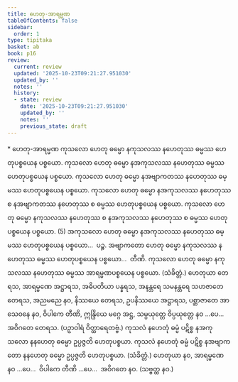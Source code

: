 ```yaml
---
title: ဟေတု-အာရမ္မဏ
tableOfContents: false
sidebar:
  order: 1
type: tipitaka
basket: ab
book: p16
review:
  current: review
  updated: '2025-10-23T09:21:27.951030'
  updated_by: ''
  notes: ''
  history:
  - state: review
    date: '2025-10-23T09:21:27.951030'
    updated_by: ''
    notes: ''
    previous_state: draft
---
```



<ReviewStatus review={frontmatter.review} showDetails={true} />

<HypothesisAnnotation frontmatter={frontmatter} />

<DynamicBreadcrumb />

<Paragraph type="center" book="p16">
* ဟေတု-အာရမ္မဏ
</Paragraph>

<Division number="3" book="p16" e="ch" v="40" p="246">

<Paragraph number="9" book="p16">
ကုသလော ဟေတု ဓမ္မော နကုသလဿ နဟေတုဿ ဓမ္မဿ ဟေတုပစ္စယေန ပစ္စယော. ကုသလော ဟေတု ဓမ္မော နအကုသလဿ နဟေတုဿ ဓမ္မဿ ဟေတုပစ္စယေန ပစ္စယော. ကုသလော ဟေတု ဓမ္မော နအဗျာကတဿ နဟေတုဿ ဓမ္မဿ ဟေတုပစ္စယေန ပစ္စယော. ကုသလော ဟေတု ဓမ္မော နအကုသလဿ နဟေတုဿ စ နအဗျာကတဿ နဟေတုဿ စ ဓမ္မဿ ဟေတုပစ္စယေန ပစ္စယော. ကုသလော ဟေတု ဓမ္မော နကုသလဿ နဟေတုဿ စ နအကုသလဿ နဟေတုဿ စ ဓမ္မဿ ဟေတုပစ္စယေန ပစ္စယော. (5)
</Paragraph>

<Paragraph number="10" book="p16">
အကုသလော ဟေတု ဓမ္မော နအကုသလဿ နဟေတုဿ ဓမ္မဿ ဟေတုပစ္စယေန ပစ္စယော…  ပဉ္စ.
</Paragraph>

<Paragraph number="11" book="p16">
အဗျာကတော ဟေတု ဓမ္မော နကုသလဿ နဟေတုဿ ဓမ္မဿ ဟေတုပစ္စယေန ပစ္စယော…  တီဏိ.
</Paragraph>

<Paragraph number="12" book="p16">
ကုသလော ဟေတု ဓမ္မော နကုသလဿ နဟေတုဿ ဓမ္မဿ အာရမ္မဏပစ္စယေန ပစ္စယော. (သံခိတ္တံ.)
</Paragraph>

</Division>
<Division number="4" book="p16" e="ch" v="40" p="246">

<Paragraph number="13" book="p16">
ဟေတုယာ တေရသ, အာရမ္မဏေ အဋ္ဌာရသ, အဓိပတိယာ ပန္နရသ, အနန္တရေ သမနန္တရေ သဟဇာတေ တေရသ, အညမညေ နဝ, နိဿယေ တေရသ, ဥပနိဿယေ အဋ္ဌာရသ, ပစ္ဆာဇာတေ အာသေဝနေ နဝ, ဝိပါကေ တီဏိ, ဣန္ဒြိယေ မဂ္ဂေ အဋ္ဌ, သမ္ပယုတ္တေ ဝိပ္ပယုတ္တေ နဝ …ပေ…  အဝိဂတေ တေရသ. (ပဉှာဝါရံ ဝိတ္ထာရေတဗ္ဗံ.)
</Paragraph>

</Division>
<Division number="5" book="p16" e="ch" v="40" p="247">

<Paragraph number="14" book="p16">
ကုသလံ နဟေတုံ ဓမ္မံ ပဋိစ္စ နအကုသလော နနဟေတု ဓမ္မော ဥပ္ပဇ္ဇတိ ဟေတုပစ္စယာ. ကုသလံ နဟေတုံ ဓမ္မံ ပဋိစ္စ နအဗျာကတော နနဟေတု ဓမ္မော ဥပ္ပဇ္ဇတိ ဟေတုပစ္စယာ. (သံခိတ္တံ.)
</Paragraph>

<Paragraph number="15" book="p16">
ဟေတုယာ နဝ, အာရမ္မဏေ နဝ …ပေ…  ဝိပါကေ တီဏိ …ပေ…  အဝိဂတေ နဝ. (သဗ္ဗတ္ထ နဝ.)
</Paragraph>
</Division>